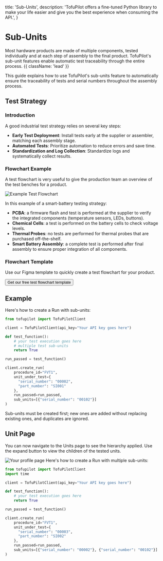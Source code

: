   title: 'Sub-Units',
  description:
    'TofuPilot offers a fine-tuned Python library to make your life easier and give you the best experience when consuming the API.',
}

# Sub-Units

Most hardware products are made of multiple components, tested individually and at each step of assembly to the final product. TofuPilot's sub-unit features enable automatic test traceability through the entire process. {{ className: 'lead' }}

This guide explains how to use TofuPilot's sub-units feature to automatically ensure the traceability of tests and serial numbers throughout the assembly process.

## Test Strategy

### Introduction

A good industrial test strategy relies on several key steps:

- **Early Test Deployment**: Install tests early at the supplier or assembler, matching each assembly stage.
- **Automated Tests**: Prioritize automation to reduce errors and save time.
- **Standardization and Log Collection**: Standardize logs and systematically collect results.

### Flowchart Example

A test flowchart is very useful to give the production team an overview of the test benches for a product.

<Image src="/test-flowchart.png" alt="Example Test Flowchart" />

In this example of a smart-battery testing strategy:

- **PCBA**: a firmware flash and test is performed at the supplier to verify the integrated components (temperature sensors, LEDs, buttons).
- **Chemical Cells**: a test is performed on the battery cells to check voltage levels.
- **Thermal Probes**: no tests are performed for thermal probes that are purchased off-the-shelf.
- **Smart Battery Assembly**: a complete test is performed after final assembly to ensure proper integration of all components.

### Flowchart Template

Use our Figma template to quickly create a test flowchart for your product.

<div className="not-prose">
  <Button
    href="https://www.figma.com/board/0Esmk43Ct5VKUea3w8QFW0/TofuPilot-%E2%80%BA-Hardware-Testing-Flowchart-Example-(Community)?node-id=0-1&t=Ao7EGHWKaCWnGJK7-0"
    variant="text"
    arrow="right"
  >
    Get our free test flowchart template
  </Button>
</div>

## Example

Here's how to create a Run with sub-units:

```python {{ title: 'create_run_sub_unit.py'}}
from tofupilot import TofuPilotClient

client = TofuPilotClient(api_key="Your API key goes here")

def test_function():
    # your test execution goes here
    # multiple test sub-units
    return True

run_passed = test_function()

client.create_run(
    procedure_id="FVT1",
    unit_under_test={
      "serial_number": "00002",
      "part_number": "SI001"
    },
    run_passed=run_passed,
    sub_units=[{"serial_number": "00102"}]
)
```

<Note>
  Sub-units must be created first; new ones are added without replacing existing
  ones, and duplicates are ignored.
</Note>

## Unit Page

You can now navigate to the Units page to see the hierarchy applied. Use the expand button to view the children of the tested units.

<Image src="/sub-units.png" alt="Your profile page" />
Here's how to create a Run with multiple sub-units:

```python {{ title: 'create_run_sub_units.py'}}
from tofupilot import TofuPilotClient
import time

client = TofuPilotClient(api_key="Your API key goes here")

def test_function():
    # your test execution goes here
    return True

run_passed = test_function()

client.create_run(
    procedure_id="FVT1",
    unit_under_test={
      "serial_number": "00003",
      "part_number": "SI002"
    },
    run_passed=run_passed,
    sub_units=[{"serial_number": "00002"}, {"serial_number": "00102"}]
)
```
